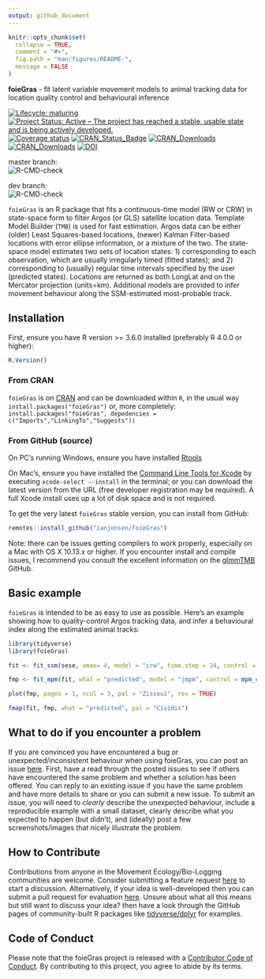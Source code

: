 ```yaml
---
output: github_document
---
```


<!-- README.md is generated from README.Rmd. Please edit that file -->

```r
knitr::opts_chunk$set(
  collapse = TRUE,
  comment = "#>",
  fig.path = "man/figures/README-",
  message = FALSE
)
```

**foieGras** - fit latent variable movement models to animal tracking data for location quality control and behavioural inference

<!-- badges: start -->
[![Lifecycle: maturing](https://img.shields.io/badge/lifecycle-maturing-blue.svg)](https://www.tidyverse.org/lifecycle/#maturing)
[![Project Status: Active – The project has reached a stable, usable state and is being actively developed.](https://www.repostatus.org/badges/latest/active.svg)](https://www.repostatus.org/#active)
[![Coverage status](https://codecov.io/gh/ianjonsen/foieGras/branch/master/graph/badge.svg)](https://codecov.io/github/ianjonsen/foieGras?branch=master)
[![CRAN_Status_Badge](http://www.r-pkg.org/badges/version/foieGras)](https://cran.r-project.org/package=foieGras)
[![CRAN_Downloads](http://cranlogs.r-pkg.org/badges/foieGras?color=brightgreen)](http://www.r-pkg.org/pkg/foieGras)
[![CRAN_Downloads](http://cranlogs.r-pkg.org/badges/grand-total/foieGras?color=brightgreen)](https://cran.r-project.org/package=foieGras)
[![DOI](https://zenodo.org/badge/DOI/10.5281/zenodo.2628481.svg)](https://doi.org/10.5281/zenodo.2628481)

master branch:  
![R-CMD-check](https://github.com/ianjonsen/foieGras/actions/workflows/check-full.yaml/badge.svg?branch=master)

dev branch:  
![R-CMD-check](https://github.com/ianjonsen/foieGras/actions/workflows/check-full.yaml/badge.svg?branch=dev)
<!-- badges: end -->


`foieGras` is an R package that fits a continuous-time model (RW or CRW) in state-space form to filter Argos (or GLS) satellite location data. Template Model Builder (`TMB`) is used for fast estimation. Argos data can be either (older) Least Squares-based locations, (newer) Kalman Filter-based locations with error ellipse information, or a mixture of the two. The state-space model estimates two sets of location states: 1) corresponding to each observation, which are usually irregularly timed (fitted states); and 2) corresponding to (usually) regular time intervals specified by the user (predicted states). Locations are returned as both LongLat and on the Mercator projection (units=km). Additional models are provided to infer movement behaviour along the SSM-estimated most-probable track.

## Installation 
First, ensure you have R version >= 3.6.0 installed (preferably R 4.0.0 or higher):

```r
R.Version()
```

### From CRAN  
`foieGras` is on [CRAN](https://cran.r-project.org/package=foieGras) and can be downloaded within `R`, in the usual way `install.packages("foieGras")` or, more completely: `install.packages("foieGras", depedencies = c("Imports","LinkingTo","Suggests"))`  

### From GitHub (source)  

On PC's running Windows, ensure you have installed [Rtools](https://cran.r-project.org/bin/windows/Rtools/) 

On Mac's, ensure you have installed the [Command Line Tools for Xcode](https://developer.apple.com/download/more/) by executing `xcode-select --install` in the terminal; or you can download the latest version from the URL (free developer registration may be required). A full Xcode install uses up a lot of disk space and is not required.

To get the very latest `foieGras` stable version, you can install from GitHub:
```r
remotes::install_github("ianjonsen/foieGras")
```

Note: there can be issues getting compilers to work properly, especially on a Mac with OS X 10.13.x or higher. If you encounter install and compile issues, I recommend you consult the excellent information on the [glmmTMB](https://github.com/glmmTMB/glmmTMB) GitHub.

## Basic example

`foieGras` is intended to be as easy to use as possible. Here's an example showing how to quality-control Argos tracking data, and infer a behavioural index along the estimated animal tracks:
```r
library(tidyverse)
library(foieGras)

fit <- fit_ssm(sese, vmax= 4, model = "crw", time.step = 24, control = ssm_control(verbose = 0, se = FALSE))

fmp <- fit_mpm(fit, what = "predicted", model = "jmpm", control = mpm_control(verbose = 0))

plot(fmp, pages = 1, ncol = 3, pal = "Zissou1", rev = TRUE)

fmap(fit, fmp, what = "predicted", pal = "Cividis")
```

## What to do if you encounter a problem
If you are convinced you have encountered a bug or unexpected/inconsistent behaviour when using foieGras, you can post an issue [here](https://github.com/ianjonsen/foieGras/issues). First, have a read through the posted issues to see if others have encountered the same problem and whether a solution has been offered. You can reply to an existing issue if you have the same problem and have more details to share or you can submit a new issue. To submit an issue, you will need to _clearly_ describe the unexpected behaviour, include a reproducible example with a small dataset, clearly describe what you expected to happen (but didn't), and (ideally) post a few screenshots/images that nicely illustrate the problem.

## How to Contribute
Contributions from anyone in the Movement Ecology/Bio-Logging communities are welcome. Consider submitting a feature request [here](https://github.com/ianjonsen/foieGras/issues/new/choose) to start a discussion. Alternatively, if your idea is well-developed then you can submit a pull request for evaluation [here](https://github.com/ianjonsen/foieGras/pulls). Unsure about what all this means but still want to discuss your idea? then have a look through the GitHub pages of community-built R packages like [tidyverse/dplyr](https://github.com/tidyverse/dplyr) for examples.

## Code of Conduct
Please note that the foieGras project is released with a [Contributor Code of Conduct](https://contributor-covenant.org/version/2/0/CODE_OF_CONDUCT.html). By contributing to this project, you agree to abide by its terms.